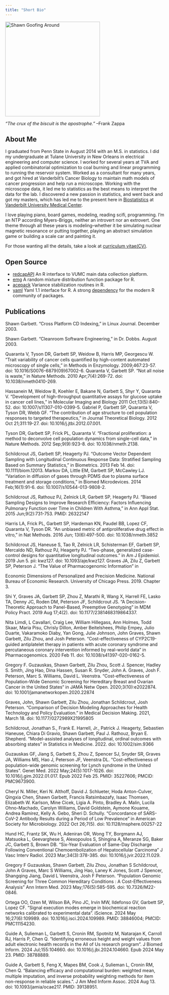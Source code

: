 ```yaml
---
title: "Short Bio"
---
```


<div class="figure">
<img src="photos/garbetsp.jpg" alt="Shawn Goofing Around" width="300" />
</div>

_"The crux of the biscuit is the apostrophe."_ --Frank Zappa

## About Me

I graduated from Penn State in August 2014 with an M.S. in statistics. I did my undergraduate at Tulane University in New Orleans in electrical engineering and computer science. I worked for several years at TVA and applied combinatorial optimization to coal burning and linear programming to running the reservoir system. Worked as a consultant for many years, and got hired at Vanderbilt's Cancer Biology to maintain math models of cancer progression and help run a microscope. Working with the microscope data, it led me to statistics as the best means to interpret the data for the lab. I discovered a new passion in statistics, and went back and got my masters, which has led me to the present here in [Biostatistics](https://www.vumc.org/biostatistics/vanderbilt-department-biostatistics) at [Vanderbilt University Medical Center](https://www.vumc.org/main/home).

I love playing piano, board games, modeling, reading scifi, programming. I'm an NTP according Myers-Briggs, neither an introvert nor an extrovert. One theme through all these years is modeling--whether it be simulating nuclear magnetic resonance or putting together, playing an abstract simulation game or building a scale car and painting it.

For those wanting all the details, take a look at [curriculum vitae(CV)](photos/spgarbet-cv.pdf).

## Open Source

* [redcapAPI](https://github.com/vubiostat/redcapAPI) An R interface to VUMC main data collection platform.
* [emg](https://github.com/spgarbet/emg/) A random mixture distribution function package for R.
* [acepack](https://github.com/vubiostat/acepack) Variance stabilization routines in R. 
* [yaml](https://github.com/vubiostat/r-yaml) Yaml 1.1 interface for R. A strong [dependency](https://xkcd.com/2347/) for the modern R community of packages.

## Publications

Shawn Garbett. “Cross Platform CD Indexing,” in Linux Journal. December 2003.

Shawn Garbett. “Cleanroom Software Engineering,” in Dr. Dobbs. August 2003.

Quaranta V, Tyson DR, Garbett SP, Weidow B, Harris MP, Georgescu W. “Trait variability of cancer cells quantiﬁed by high-content automated microscopy of single cells,” in Methods in Enzymology. 2009;467:23-57. doi: 10.1016/S0076-6879(09)67002-6.
Quaranta V, Garbett SP. “Not all noise is waste,” in Nature Methods. 2010 Apr;7(4):269-72. doi: 10.1038/nmeth0410-269.

Hassanein M, Weidow B, Koehler E, Bakane N, Garbett S, Shyr Y, Quaranta V. “Development of high-throughput quantitative assays for glucose uptake in cancer cell lines,” in Molecular Imaging and Biology 2011 Oct;13(5):840-52. doi: 10.1007/s11307-010-0399-5. Gabriel P, Garbett SP, Quaranta V, Tyson DR, Webb GF. “The contribution of age structure to cell population responses to targeted therapeutics,” in Journal Theoretical Biology. 2012 Oct 21;311:19-27. doi: 10.1016/j.jtbi.2012.07.001.

Tyson DR, Garbett SP, Frick PL, Quaranta V. “Fractional proliferation: a method to deconvolve cell population dynamics from single-cell data,” in Nature Methods. 2012 Sep;9(9):923-8. doi: 10.1038/nmeth.2138.

Schildcrout JS, Garbett SP, Heagerty PJ. “Outcome Vector Dependent Sampling with
Longitudinal Continuous Response Data: Stratiﬁed Sampling Based on Summary
Statistics,” in Biometrics. 2013 Feb 14. doi: 10.1111/biom.12013.
Markov DA, Little EM, Garbett SP, McCawley LJ. “Variation in diﬀusion of gases through
PDMS due to plasma surface treatment and storage conditions,” in Biomed Microdevices. 2014
Feb;16(1):91-6. doi: 10.1007/s10544-013-9808-2.

Schildcrout JS, Rathouz PJ, Zelnick LR, Garbett SP, Heagerty PJ. “Biased Sampling Designs to
Improve Research Eﬃciency: Factors Inﬂuencing Pulmonary Function over Time in
Children With Asthma,” in Ann Appl Stat. 2015 Jun;9(2):731-753. PMID: 26322147

Harris LA, Frick PL, Garbett SP, Hardeman KN, Paudel BB, Lopez CF, Quaranta V, Tyson DR. “An
unbiased metric of antiproliferative drug eﬀect in vitro,” in Nat Methods. 2016 Jun;
13(6):497-500. doi: 10.1038/nmeth.3852

Schildcrout JS, Haneuse S, Tao R, Zelnick LR, Schisterman EF, Garbett SP, Mercaldo ND, Rathouz PJ,
Heagerty PJ. “Two-phase, generalized case-control designs for quantitative longitudinal
outcomes.” in Am J Epidemiol. 2019 Jun 5. pii: kwz127. doi: 10.1093/aje/kwz127.
Graves JA, Zilu Z, Garbett SP, Peterson J. “The Value of Pharmacogenomic Information” in

Economic Dimensions of Personalized and Precision Medicine. National Bureau of Economic Research.
University of Chicago Press. 2019. Chapter 3.

Shi Y, Graves JA, Garbett SP, Zhou Z, Marathi R, Wang X, Harrell FE, Lasko TA, Denny JC, Roden
DM, Peterson JF, Schildcrout JS. “A Decision-Theoretic Approach to Panel-Based, Preemptive
Genotyping” in MDM Policy Pract. 2019 Aug 17;4(2). doi: 10.1177/2381468319864337.

Nita Limdi, L Cavallari, Craig Lee, William Hillegass, Ann Holmes, Todd Skaar, Maria Pisu, Chrisly
Dillon, Amber Beitelshees, Philip Empey, Julio Duarte, Vakaramoko Diaby, Yan Gong, Julie Johnson,
John Graves, Shawn Garbett, Zilu Zhou, and Josh Peterson. “Cost-eﬀectiveness of
CYP2C19-guided antiplatelet therapy in patients with acute coronary syndrome and
percutaneous coronary intervention informed by real-world data” in Pharmacogenomics.
2020 Feb 11. doi: 10.1038/s41397-020-0162-5.

Gregory F. Guzauskas, Shawn Garbett, Zilu Zhou, Scott J. Spencer, Hadley S. Smith, Jing Hao, Dina
Hassen, Susan R. Snyder, John A. Graves, Josh F. Peterson, Marc S. Williams, David L. Veenstra.
“Cost-eﬀectiveness of Population-Wide Genomic Screening for Hereditary Breast and
Ovarian Cancer in the United States“ in JAMA Netw Open. 2020;3(10):e2022874.
doi: 10.1001/jamanetworkopen.2020.22874

Graves, John, Shawn Garbett, Zilu Zhou, Jonathan Schildcrout, Josh Peterson. “Comparison of
Decision Modeling Approaches for Health Technology and Policy Evaluation.” in Medical
Decision Making. 2021, March 18. doi: 10.1177/0272989X21995805

Schildcrout, Jonathan S., Frank E. Harrell, Jr., Patrick J. Heagerty, Sebastien Haneuse, Chiara Di Gravio, Shawn Garbett, Paul J. Rathouz, Bryan E. Shepherd. “Model-assisted analyses of
longitudinal, ordinal outcomes with absorbing states” in Statistics in Medicine. 2022. doi:
10.1002/sim.9366

Guzauskas GF, Jiang S, Garbett S, Zhou Z, Spencer SJ, Snyder SR, Graves JA, Williams MS, Hao J,
Peterson JF, Veenstra DL. “Cost-eﬀectiveness of population-wide genomic screening for
Lynch syndrome in the United States”. Genet Med. 2022 May;24(5):1017-1026. doi:
10.1016/j.gim.2022.01.017. Epub 2022 Feb 25. PMID: 35227606; PMCID: PMC9673900.

Cheryl N. Miller, Keri N. Althoﬀ, David J. Schlueter, Hoda Anton-Culver, Qingxia Chen, Shawn
Garbett, Francis Ratsimbazafy, Isaac Thomsen, Elizabeth W. Karlson, Mine Cicek, Ligia A. Pinto,
Bradley A. Malin, Lucila Ohno-Machado, Carolyn Williams, David Goldstein, Aymone Kouame,
Andrea Ramirez, Kelly A. Gebo, Sheri D. Schully. “Concordance of SARS-CoV-2 Antibody
Results during a Period of Low Prevalence” in American Society for Microbiology. 2022 Oct
26;7(5). doi: 10.1128/msphere.00257-22

Hund HC, Frantz SK, Wu H, Adeniran OR, Wong TY, Borgmann AJ, Matsuoka L, Geevarghese S,
Alexopoulos S, Shingina A, Meranze SG, Baker JC, Garbett S, Brown DB. “Six-Year Evaluation of
Same-Day Discharge Following Conventional Chemoembolization of Hepatocellular
Carcinoma” J Vasc Interv Radiol. 2023 Mar;34(3):378-385. doi: 10.1016/j.jvir.2022.11.029.

Gregory F Guzauskas, Shawn Garbett, Zilu Zhou, Jonathan S Schildcrout, John A Graves, Marc S
Williams, Jing Hao, Laney K Jones, Scott J Spencer, Shangqing Jiang, David L Veenstra, Josh F
Peterson. “Population Genomic Screening for Three Common Hereditary Conditions : A
Cost-Eﬀectiveness Analysis” Ann Intern Med. 2023 May;176(5):585-595. doi: 10.7326/M22-0846.

Ortega OO, Ozen M, Wilson BA, Pino JC, Irvin MW, Ildefonso GV, Garbett SP, Lopez CF. “Signal
execution modes emerge in biochemical reaction networks calibrated to experimental
data”. iScience. 2024 May 16;27(6):109989. doi: 10.1016/j.isci.2024.109989. PMID: 38846004; PMCID:
PMC11154230.

Guide A, Sulieman L, Garbett S, Cronin RM, Spotnitz M, Natarajan K, Carroll RJ, Harris P, Chen Q.
“Identifying erroneous height and weight values from adult electronic health records in
the All of Us research program”. J Biomed Inform. 2024 Jul;155:104660. doi:
10.1016/j.jbi.2024.104660. Epub 2024 May 23. PMID: 38788889.

Guide A, Garbett S, Feng X, Mapes BM, Cook J, Sulieman L, Cronin RM, Chen Q. “Balancing
eﬃcacy and computational burden: weighted mean, multiple imputation, and inverse
probability weighting methods for item non-response in reliable scales.”. J Am Med Inform Assoc. 2024 Aug 13. doi: 10.1093/jamia/ocae217. PMID: 39138951.